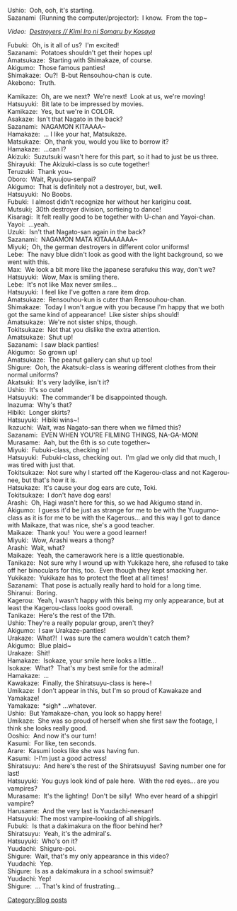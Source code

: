 Ushio:  Ooh, ooh, it's starting.<br />
Sazanami  (Running the computer/projector):  I know.  From the top~

''Video:  [https://www.youtube.com/watch?v=bmxNQugzmII Destroyers // Kimi Iro ni Somaru by Kosaya] ''

Fubuki:  Oh, is it all of us?  I'm excited!<br />Sazanami:  Potatoes shouldn't get their hopes up!<br />Amatsukaze:  Starting with Shimakaze, of course.<br />Akigumo:  Those famous panties!<br />Shimakaze:  Ou?!  B-but Rensouhou-chan is cute.<br />Akebono:  Truth.

Kamikaze:  Oh, are we next?  We're next!  Look at us, we're moving!<br />
Hatsuyuki:  Bit late to be impressed by movies.<br />
Kamikaze:  Yes, but we're in COLOR.<br />
Asakaze:  Isn't that Nagato in the back?<br />
Sazanami:  NAGAMON KITAAAA~<br />
Hamakaze:  ... I like your hat, Matsukaze.<br />
Matsukaze:  Oh, thank you, would you like to borrow it?<br />
Hamakaze:  ...can I?<br />

Akizuki:  Suzutsuki wasn't here for this part, so it had to just be us three.<br />
Shirayuki:  The Akizuki-class is so cute together!<br />
Teruzuki:  Thank you~<br />
Oboro:  Wait, Ryuujou-senpai?<br />
Akigumo:  That is definitely not a destroyer, but, well.<br />
Hatsuyuki:  No Boobs.<br />
Fubuki:  I almost didn't recognize her without her kariginu coat.<br />

Mutsuki;  30th destroyer division, sortieing to dance!<br />
Kisaragi:  It felt really good to be together with U-chan and Yayoi-chan.<br />
Yayoi:  ...yeah.<br />
Uzuki:  Isn't that Nagato-san again in the back?<br />
Sazanami:  NAGAMON MATA KITAAAAAAA~<br />
Miyuki;  Oh, the german destroyers in different color uniforms!<br />
Lebe:  The navy blue didn't look as good with the light background, so we went with this.<br />
Max:  We look a bit more like the japanese serafuku this way, don't we?<br />
Hatsuyuki:  Wow, Max is smiling there.<br />
Lebe:  It's not like Max never smiles...<br />
Hatsuyuki:  I feel like I've gotten a rare item drop.<br />

Amatsukaze:  Rensouhou-kun is cuter than Rensouhou-chan.<br />
Shimakaze:  Today I won't argue with you because I'm happy that we both got the same kind of appearance!  Like sister ships should!<br />
Amatsukaze:  We're not sister ships, though.<br />
Tokitsukaze:  Not that you dislike the extra attention.<br />
Amatsukaze:  Shut up!<br />
Sazanami:  I saw black panties!<br />
Akigumo:  So grown up!<br />
Amatsukaze:  The peanut gallery can shut up too!<br />

Shigure:  Ooh, the Akatsuki-class is wearing different clothes from their normal uniforms?<br />
Akatsuki:  It's very ladylike, isn't it?<br />
Ushio:  It's so cute!<br />
Hatsuyuki:  The commander'll be disappointed though.<br />
Inazuma:  Why's that?<br />
Hibiki:  Longer skirts?<br />
Hatsuyuki:  Hibiki wins~!<br />
Ikazuchi:  Wait, was Nagato-san there when we filmed this?<br />
Sazanami:  EVEN WHEN YOU'RE FILMING THINGS, NA-GA-MON!<br />
Murasame:  Aah, but the 6th is so cute together~<br />

Miyuki:  Fubuki-class, checking in!<br />
Hatsuyuki:  Fubuki-class, checking out.  I'm glad we only did that much, I was tired with just that.<br />
Tokitsukaze:  Not sure why I started off the Kagerou-class and not Kagerou-nee, but that's how it is.<br />
Hatsukaze:  It's cause your dog ears are cute, Toki.<br />
Tokitsukaze:  I don't have dog ears!<br />

Arashi:  Oh, Hagi wasn't here for this, so we had Akigumo stand in.<br />
Akigumo:  I guess it'd be just as strange for me to be with the Yuugumo-class as it is for me to be with the Kagerous... and this way I got to dance with Maikaze, that was nice, she's a good teacher.<br />
Maikaze:  Thank you!  You were a good learner!<br />
Miyuki:  Wow, Arashi wears a thong?<br />
Arashi:  Wait, what?<br />
Maikaze:  Yeah, the camerawork here is a little questionable.<br />
Tanikaze:  Not sure why I wound up with Yukikaze here, she refused to take off her binoculars for this, too.  Even though they kept smacking her.<br />
Yukikaze:  Yukikaze has to protect the fleet at all times!<br />

Sazanami:  That pose is actually really hard to hold for a long time.<br />
Shiranui:  Boring.<br />
Kagerou:  Yeah, I wasn't happy with this being my only appearance, but at least the Kagerou-class looks good overall.<br />

Tanikaze:  Here's the rest of the 17th.<br />
Ushio: They're a really popular group, aren't they?<br />
Akigumo:  I saw Urakaze-panties!<br />
Urakaze:  What?!  I was sure the camera wouldn't catch them?<br />
Akigumo:  Blue plaid~<br />
Urakaze:  Shit!<br />
Hamakaze:  Isokaze, your smile here looks a little...<br />
Isokaze:  What?  That's my best smile for the admiral!<br />
Hamakaze:  ...<br />

Kawakaze:  Finally, the Shiratsuyu-class is here~!<br />
Umikaze:  I don't appear in this, but I'm so proud of Kawakaze and Yamakaze!<br />
Yamakaze:  *sigh* ...whatever.<br />
Ushio:  But Yamakaze-chan, you look so happy here!<br />
Umikaze:  She was so proud of herself when she first saw the footage, I think she looks really good.<br />

Ooshio:  And now it's our turn!<br />
Kasumi:  For like, ten seconds.<br />
Arare:  Kasumi looks like she was having fun.<br />
Kasumi:  I-I'm just a good actress!<br />
Shiratsuyu:  And here's the rest of the Shiratsuyus!  Saving number one for last!<br />
Hatsuyuki:  You guys look kind of pale here.  With the red eyes... are you vampires?<br />
Murasame:  It's the lighting!  Don't be silly!  Who ever heard of a shipgirl vampire?<br />
Harusame:  And the very last is Yuudachi-neesan!<br />
Hatsuyuki: The most vampire-looking of all shipgirls.<br />
Fubuki:  Is that a dakimakura on the floor behind her?<br />
Shiratsuyu:  Yeah, it's the admiral's.<br />
Hatsuyuki:  Who's on it?<br />
Yuudachi:  Shigure-poi.<br />
Shigure:  Wait, that's my only appearance in this video?<br />
Yuudachi:  Yep.<br />
Shigure:  Is as a dakimakura in a school swimsuit?<br />
Yuudachi: Yep!<br />
Shigure:  ... That's kind of frustrating...
[[Category:Blog posts]]